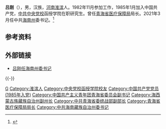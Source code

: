 '''吕刚'''（{{bd|1966年|9月||catIdx=Lu呂}}），男，汉族，[[河南|河南]][[淮滨|淮滨]]人。1982年11月参加工作，1985年1月加入中国共产党，[[中共中央党校|中共中央党校]]函授学院在职研究生。曾任[[青海省医疗保障局|青海省医疗保障局]]局长。2021年3月任中共[[海南州|海南州]]委书记。<ref>{{Cite web|title=吕刚任海南州委书记 张文魁不再担任(简历)_中国经济网——国家经济门户|url=http://district.ce.cn/newarea/sddy/202103/29/t20210329_36421092.shtml|accessdate=2021-03-29|work=district.ce.cn|archive-date=2021-03-30|archive-url=https://web.archive.org/web/20210330064831/http://district.ce.cn/newarea/sddy/202103/29/t20210329_36421092.shtml|dead-url=no}}</ref>
 
== 参考资料 ==
{{reflist}}
 
== 外部链接 ==
*[http://qh.people.com.cn/n2/2021/0329/c182775-34646377.html 吕刚任海南州委书记] {{Wayback|url=http://qh.people.com.cn/n2/2021/0329/c182775-34646377.html |date=20210509011315 }}
 
{{-}}
{{start box}}
{{s-ppo|cpc}}
{{s-before|[[张文魁|张文魁]]}}
{{s-title|[[中国共产党海南藏族自治州委员会|中国共产党海南藏族自治州委员会]]书记|2021年3月－}}
{{s-inc}}
{{s-gov|prc}}
{{s-new}}
{{s-title|[[青海省医疗保障局|青海省医疗保障局]]局长|2018年11月－2021年3月}}
{{s-after|[[李永平_(1973年)|李永平]]}}
{{end box}}
 
{{DEFAULTSORT:Lu吕}}
[[Category:吕姓|G]]
[[Category:淮滨人|Category:淮滨人]]
[[Category:中央党校函授学院校友|Category:中央党校函授学院校友]]
[[Category:中国共产党党员_(1985年入党)|Category:中国共产党党员 (1985年入党)]]
[[Category:中国共产主义青年团青海省委员会副书记|Category:中国共产主义青年团青海省委员会副书记]]
[[Category:海西蒙古族藏族自治州副州长|Category:海西蒙古族藏族自治州副州长]]
[[Category:中共青海省委统战部副部长|Category:中共青海省委统战部副部长]]
[[Category:青海省医疗保障局局长|Category:青海省医疗保障局局长]]
[[Category:中共海南藏族自治州委书记|Category:中共海南藏族自治州委书记]]